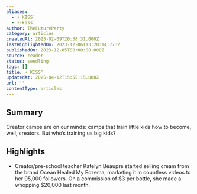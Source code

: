```yaml
---
aliases:
  - ⚡ KISS’
  - ⚡-kiss’
author: TheFutureParty
category: articles
createdAt: 2025-02-09T20:38:31.000Z
lastHighlightedOn: 2023-12-06T13:20:14.773Z
publishedOn: 2023-12-05T00:00:00.000Z
source: reader
status: seedling
tags: []
title: ⚡ KISS’
updatedAt: 2025-04-12T15:55:15.000Z
url: ''
contentType: articles
---
```

## Summary

Creator camps are on our minds: camps that train little kids how to become, well, creators. But who’s training us big kids?

## Highlights

- Creator/pre-school teacher Katelyn Beaupre started selling cream from the brand Ocean Healed My Eczema, marketing it in countless videos to her 95,000 followers. On a commission of $3 per bottle, she made a whopping $20,000 last month.
